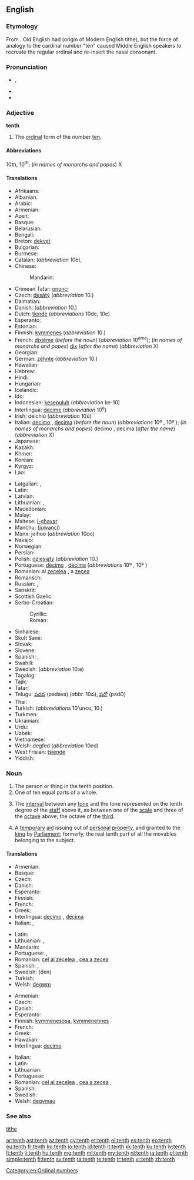 ==English==
{{wikipedia}}
{{ordinalbox|en|9th|10th|11th|ninth|eleventh|card=ten}}

===Etymology===
From {{etyl|enm|en}}. Old English had {{term|teoþa|tēoþa|lang=ang}} (origin of Modern English tithe), but the force of analogy to the cardinal number "ten" caused Middle English speakers to recreate the regular ordinal and re-insert the nasal consonant.

===Pronunciation===
* {{a|UK|US}} {{IPA|/tɛnθ/}}, {{X-SAMPA|/tEnT/}}
* {{audio|en-us-tenth.ogg|Audio (US)}}
* {{rhymes|ɛnθ}}

===Adjective===
'''tenth'''

# The [[ordinal]] form of the number [[ten]].

====Abbreviations====
10th, 10<sup>th</sup>; (''in names of monarchs and popes'') X

====Translations====
{{trans-top|ordinal form of ten}}
* Afrikaans: {{t-|af|tiende}}
* Albanian: {{t-|sq|dhjetë}}
* Arabic: {{t-|ar|عاشر|m|tr=ʿāšir|sc=Arab}}
* Armenian: {{t-|hy|տասներորդ|tr=tasnerord}}
* Azeri: {{t-|az|onuncu}}
* Basque: {{t+|eu|hamargarren}}
* Belarusian: {{t-|be|дзясяты|m|tr=dzjasjáty|sc=Cyrl}}
* Bengali: {{t-|bn|দশম|tr=dôshôm|sc=Beng}}
* Breton: [[dekvet]]
* Bulgarian: {{t-|bg|десети|m|tr=deséti|sc=Cyrl}}
* Burmese: {{t+|my|ဒသမ|tr=da.da'tha̱ma., da.tha̱ma.|sc=Mymr}}
* Catalan: {{t+|ca|desè|m}} (''abbreviation'' 10è), {{t-|ca|dècim|m}}
* Chinese:
*: Mandarin: {{t|cmn|第十|tr=dìshí|sc=Hani}}
* Crimean Tatar: [[onuncı]]
* Czech: [[desátý]] (''abbreviation'' 10.)
* Dalmatian: {{tø|dlm|dicto}}
* Danish: {{t+|da|tiende}} (''abbreviation'' 10.)
* Dutch: [[tiende]] (''abbreviations'' 10de, 10e)
* Esperanto: {{t+|eo|deka}}
* Estonian: {{t-|et|kümnes}}
* Finnish: [[kymmenes]] (''abbreviation'' 10.)
* French: [[dixième]] (''before the noun'') (''abbreviation'' 10<sup>ème</sup>); (''in names of monarchs and popes'') [[dix]] (''after the name'') (''abbreviation'' X)
* Georgian: {{t-|ka|მეათე|tr=meat'e|sc=Geor}}
* German: [[zehnte]] (''abbreviation'' 10.)
* Hawaiian: {{tø|haw|ʻumi}}
* Hebrew: {{t-|he|עשירי|tr=asiri|sc=Hebr}}
* Hindi: {{t-|hi|दसवां|tr=dasvā̃|sc=Deva}}
* Hungarian: {{t+|hu|tizedik}}
* Icelandic: {{t-|is|tíundi|m}}
* Ido: {{t+|io|dekesma}}
* Indonesian: [[kesepuluh]] (''abbreviation'' ke-10)
* Interlingua: [[decime]] (''abbreviation'' 10<sup>e</sup>)
* Irish: deichiú (''abbreviation'' 10ú)
* Italian: [[decimo]] {{m}}, [[decima]] {{f}} (''before the noun'') (''abbreviations'' 10º {{m}}, 10ª {{f}}); (''in names of monarchs and popes'') decimo {{m}}, decima {{f}} (''after the name'') (''abbreviation'' X)
* Japanese: {{t-|ja|十番目|tr=じゅうばんめ, jūban-me|sc=Jpan}}
* Kazakh: {{t|kk|оныншы|tr=onınşı|sc=Cyrl}}
* Khmer: {{t-|km|ទីដប់|tr=tii dop|sc=Khmr}}
* Korean: {{t+|ko|열째|tr=yeoljjae|sc=Hang}}
* Kyrgyz: {{t-|ky|онунчу|tr=onunçu|sc=Cyrl}}
* Lao: {{t-|lo|ທີ່ສິບ|tr=tʰī̀ sip|sc=Laoo}}
{{trans-mid}}
* Latgalian: {{tø|ltg|dasmyts|m}}, {{tø|ltg|dasmyta|f}}
* Latin: {{t+|la|decimus}}
* Latvian: {{t+|lv|desmitais}}
* Lithuanian: {{t+|lt|dešimtas|m}}, {{t-|lt|dešimta|f}}
* Macedonian: {{t-|mk|десетти|m|tr=desetti|sc=Cyrl}}
* Malay: {{t-|ms|kesepuluh}}
* Maltese: [[l-għaxar]]
* Manchu: ([[juwanci]])
* Manx: jeihoo (''abbreviation'' 10oo)
* Navajo: {{tø|nv|neeznáá góneʼ}}
* Norwegian: {{t+|no|tiende}}
* Persian: {{t+|fa|دهم|tr=dahom|sc=fa-Arab}}
* Polish: [[dziesiąty]] {{m}} <!--  [[dziesiąta]] {{f}}, [[dziesiąte]] {{n}} --> (''abbreviation'' 10.)
* Portuguese: [[décimo]] {{m}}, [[décima]] {{f}} (''abbreviations'' 10º {{m}}, 10ª {{f}})
* Romanian: al [[zecelea]] {{m}}, a [[zecea]] {{f}}
* Romansch: {{t-|rm|dieschavel}}
* Russian: {{t+|ru|десятый|m|tr=desjátyj|sc=Cyrl}}, {{qualifier|abbreviation}} {{t-|ru|10-ый|sc=Cyrl}}
* Sanskrit: {{t-|sa|दशमः|tr=daśamaḥ|sc=Deva}}
* Scottish Gaelic: {{t-|gd|deicheamh}}
* Serbo-Croatian:
*: Cyrillic: {{t-|sh|десети|m}}
*: Roman: {{t-|sh|deseti|m}}
* Sinhalese: {{t-|si|දසවෙනි|tr=dasaveni|sc=Sinh}}
* Skolt Sami: {{tø|sms|lååǥǥad}}
* Slovak: {{t-|sk|desiaty|m}}
* Slovene: {{t+|sl|deseti|m}}
* Spanish: {{t+|es|décimo|m}}, {{t-|es|décima|f}}
* Swahili: {{t-|sw|ya kumi}}
* Swedish: {{t+|sv|tionde}} (''abbreviation'' 10:e)
* Tagalog: {{t-|tl|ikasampu}}
* Tajik: {{t-|tg|даҳум|tr=dahum|sc=Cyrl}}
* Tatar: {{t-|tt|унынчы|tr=unınçı|sc=Cyrl}}
* Telugu: [[పదవ]] (padava) (''abbr.'' 10వ), [[పదో]] (padO)
* Thai: {{t-|th|ที่สิบ|tr=têe sìp|sc=Thai}}
* Turkish: {{t+|tr|onuncu}} (''abbreviations'' 10'uncu, 10.)
* Turkmen: {{t-|tk|onunjy}}
* Ukrainian: {{t+|uk|десятий|m|tr=desjátyj|sc=Cyrl}}
* Urdu: {{t-|ur|دسواں|tr=dasvā̃|sc=ur-Arab}}
* Uzbek: {{t-|uz|oʻninchi}}
* Vietnamese: {{t-|vi|thứ mười}}
* Welsh: degfed (''abbreviation'' 10ed)
* West Frisian: [[tsiende]]
* Yiddish: {{t-|yi|צענט|tr=tsent|sc=Hebr}}
{{trans-bottom}}

===Noun===
{{en-noun}}

# The person or thing in the tenth position.
# One of ten equal parts of a whole.
# {{context|music}} The [[interval]] between any [[tone]] and the tone represented on the tenth degree of the [[staff]] above it, as between one of the [[scale]] and three of the [[octave]] above; the octave of the [[third]].
# {{context|UK|legal|historical|in the plural}} A [[temporary]] [[aid]] issuing out of [[personal]] [[property]], and granted to the [[king]] by [[Parliament]]; formerly, the real tenth part of all the movables belonging to the subject.

{{Webster 1913}}

====Translations====
{{trans-top|something in the tenth position}}
* Armenian: {{t-|hy|տասներորդ|tr=tasnerord}}
* Basque: {{t+|eu|hamargarren}}
* Czech: {{t+|cs|desátý|m}}
* Danish: {{t-|da|tier|c}}
* Esperanto: {{t+|eo|deka}}
* Finnish: {{t+|fi|kymmenes}}
* French: {{t+|fr|dixième|m|f}}
* Greek: {{t+|el|δέκατος}}
* Interlingua: [[decimo]] {{m}}, [[decima]] {{f}}
* Italian: {{t+|it|decimo|m}}, {{t+|it|decima|f}}
{{trans-mid}}
* Latin: {{t+|la|decimus}}
* Lithuanian: {{t+|lt|dešimtas|m}}, {{t-|lt|dešimta|f}}
* Mandarin: {{t|cmn|第十|tr=dìshí|sc=Hani}}
* Portuguese: {{t+|pt|décimo|m}}, {{t+|pt|décima|f}}
* Romanian: [[cel al zecelea]] {{m}}, [[cea a zecea]] {{f}}
* Spanish: {{t+|es|décimo|m}}, {{t-|es|décima|f}}
* Swedish: (den) {{t+|sv|tionde|c}}
* Turkish: {{t+|tr|onuncu}}
* Welsh: [[degwm]] {{m}}
{{trans-bottom}}

{{trans-top|one of ten equal parts of a whole}}
* Armenian: {{t-|hy|տասներորդ|tr=tasnerord}}
* Czech: {{t+|cs|desetina|f}}
* Danish: {{t-|da|tiendedel|c}}
* Esperanto: {{t-|eo|dekono}}
* Finnish: [[kymmenesosa]], [[kymmenennes]]
* French: {{t+|fr|dixième|m}}
* Greek: {{t+|el|δέκατο|n}}
* Hawaiian: {{tø|haw|hapaʻumi}}
* Interlingua: [[decimo]] {{m}}
{{trans-mid}}
* Italian: {{t+|it|decimo|m}}
* Latin: {{t-|la|decimum|n}}
* Lithuanian: {{t-|lt|dešimtadalis|m}}
* Portuguese: {{t+|pt|décimo|m}}
* Romanian: [[cel al zecelea]] {{m}}, [[cea a zecea]] {{f}}, {{t-|ro|zecime|f}}
* Spanish: {{t+|es|décimo|m}}
* Swedish: {{t+|sv|tiondel|c}}
* Welsh: [[degymau]] {{m-p}}
{{trans-bottom}}

===See also===
[[tithe]]

[[Category:en:Ordinal numbers]]

[[ar:tenth]]
[[ast:tenth]]
[[az:tenth]]
[[cy:tenth]]
[[et:tenth]]
[[el:tenth]]
[[es:tenth]]
[[eo:tenth]]
[[eu:tenth]]
[[fr:tenth]]
[[ko:tenth]]
[[io:tenth]]
[[id:tenth]]
[[it:tenth]]
[[kk:tenth]]
[[ku:tenth]]
[[lv:tenth]]
[[lt:tenth]]
[[li:tenth]]
[[hu:tenth]]
[[mg:tenth]]
[[ml:tenth]]
[[my:tenth]]
[[nl:tenth]]
[[ja:tenth]]
[[pl:tenth]]
[[simple:tenth]]
[[fi:tenth]]
[[sv:tenth]]
[[ta:tenth]]
[[te:tenth]]
[[tr:tenth]]
[[vi:tenth]]
[[zh:tenth]]
